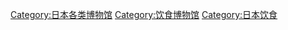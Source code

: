[[Category:日本各类博物馆|Category:日本各类博物馆]]
[[Category:饮食博物馆|Category:饮食博物馆]]
[[Category:日本饮食|Category:日本饮食]]